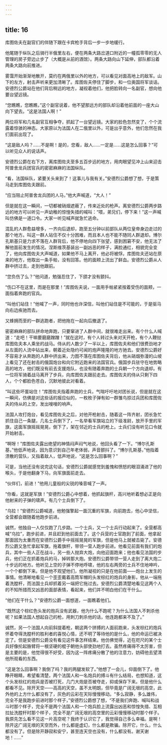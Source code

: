 ```yaml
---
---
---
```

title: 16
---





库图佐夫在副官们的伴随下跟在卡宾枪手背后一步一步地缓行。

他尾随于纵队之后骑行半俄里左右，便在两条大路岔道口附近的一幢孤零零的无人管理的房子旁边止步了（大概是从前的酒馆）。两条大路向山下延伸，部队都沿着两条大路向前推进。

雾霭开始渐渐地散开，莫约在两俄里以外的地方，可以看见对面高地上的敌军。山下的左方，射击声听来更加清晰了。库图佐夫停住了脚步，和一位奥国将军谈话。安德烈公爵站在他们背后稍远的地方，凝视着他们，他把脸转向一名副官，想向他要台望远镜。

“您瞧瞧，您瞧瞧，”这个副官说着，他不望那远方的部队却沿着他前面的一座大山向下望去。“这是法国人啊！”

两位将军和几名副官互相争夺，抓起了一台望远镜。大家的脸色忽然变了，个个流露着惊骇的神态。大家原以为法国人在二俄里以外，可是出乎意外，他们忽然在我们面前出现了。

“这是敌人吗？……不是啊！是的，您看，敌人……一定是……这是怎么回事？”可以听见众人的说话声。

安德烈公爵在右下方，离库图佐夫至多五百步远的地方，用肉眼望见冲上山来迎击阿普舍龙兵团官兵的密密麻麻的法国纵队。

“看，法国纵队，紧要关头来到了！这事儿与我有关。”安德烈公爵想了想，于是策马走到库图佐夫跟前。

“应当阻止阿普舍龙兵团的人马，”他大声喊道，“大人！”

但是就在这一瞬间，一切都被硝烟遮蔽了，传来近处的枪声。离安德烈公爵两步路远的地方可以听见一声幼稚的惊惶失措的喊叫：“喂，弟兄们，停下来！”这一声喊叫仿佛是一道口令。大家一听见喊声就急忙逃命。

混乱的人群愈益增多，一齐向后退却，跑至五分钟以前部队从两位皇帝身边走过的那个地方。叫这一群人站住不仅十分困难，而且本人也不能不随同人群退却。博尔孔斯基只是力求不落在人群背后，他不停地向四下张望，感到困窘不安，他无法了解他面前发生的情况。涅斯维茨基装出一副凶恶的样子，满脸通红，相貌完全变了，他向库图佐夫大声喊道，如果他不马上离开，他必将被俘。库图佐夫还站在原来的地方，他取出一条手帕，没有回答。他的面颊上流出了鲜血。安德烈公爵从人群中挤过去，走到他跟前。

“您负伤了么？”他问道，勉强忍住了，下颌才没有颤抖。

“伤口不在这里，而是在那里！”库图佐夫说，一面用手帕紧紧按着受伤的面颊，一面指着奔跑的官兵。

“叫他们站住！”他喊了一声，同时他也许深信，叫他们站住是不可能的，于是驱马向右边疾驰而去。

又蜂拥而至的一群逃跑者，把他拖在一起向后撤退了。

密密麻麻的部队拼命地奔跑，只要窜进了人群中间，就很难走出来。有个什么人喊道：“走吧！干嘛要磨磨蹭蹭！”就在这时，有个人转过头来对天开枪，有个人鞭挞库图佐夫本人乘坐的战马。侍从的人数少了一半以上，库图佐夫和他们很费劲地才从左面的人流中钻出来，朝着近处隐约可闻的炮声隆隆的地方驰去。安德烈公爵好不容易才从奔跑的人群中挤出来，力图不落在库图佐夫背后，他从硝烟弥漫的山坡上看见了还在射击的俄国炮台和向它附近跑来的法国官兵。俄国步兵驻守在地势略高的地方，他们既没有前去支援炮队，也没有随着奔跑的士兵朝一个方向退却。有一位将军骑着战马离开了步兵，向库图佐夫跟前走去。库图佐夫的侍从只剩下四人，个个都脸色苍白，沉默地彼此对看着。

“叫这些坏蛋站住！”库图佐夫指着奔跑的士兵，气喘吁吁地对团长说，但是就在这一瞬间，仿佛是对这些话的报应似的，一枚枚子弹有如一群雏鸟掠过兵团和库图佐夫的侍从的上空，发出嗖嗖的响声。

法国人攻打炮台，看见库图佐夫之后，对他开枪射击，随着这一阵齐射，团长急忙抓住自己一条腿，几名士兵倒下了，一名举看军旗站立的下级准尉，放开手里的军旗，这面军旗摇摇晃晃，倒下了，架在邻近的士兵的枪上。士兵们没有听见口令就开始射击。

“啊呀！”库图佐夫露出绝望的神情闷声闷气地说，他回头看了一下。“博尔孔斯基，”他低声地说，因为意识到自己年老体弱，声音颤抖了。“博尔孔斯基，”他指着溃散的营队，又指着敌人，低声地说，“这是怎么回事啊？”

可是，当他还没有说完这句话，安德烈公爵就感觉到羞愧和愤怒的眼泪涌进了他的喉头，于是他翻身下马，向军旗面前走去。

“伙伴们，前进！”他用儿童般的尖锐的嗓音喊了一声。

“你看，这就是军旗！”安德烈公爵心中想着，他抓起旗杆，高兴地听着想必正是向他射来的子弹的啸声。有几个士兵倒下了。

“乌拉！”安德烈公爵喊道，他勉强擎起一面沉重的军旗，向前跑去，他心中坚信，全营都会跟随着他跑步前进。

诚然，他独自一人仅仅跑了几步路。一个士兵，又一个士兵行动起来了。全营都高喊“乌拉”，跑步前进，并且赶到他前面去了。这个兵营的士官跑到了前面，他拿起那面因为太重而在安德烈公爵手中摇摇晃晃的军旗，但是他马上就被击毙了。安德烈公爵又急忙拿起军旗，拖着旗杆，带领一营人跑步前进。他看见前面有我们的炮兵，其中一些人正在战斗，另一些人抛弃大炮，向他迎面跑来；他也看见法国的步兵，他们正在抓着炮兵的马，掉转那大炮。安德烈公爵带领一营人走到了离大炮二十步远的地方。他听见上空的子弹不停地呼啸，他的左右两旁的士兵不住地呻吟，一个个都倒下来。但是他不观望他们，他所凝视的只是在他前面——炮台上发生的事情。他清晰地看见一个歪歪戴着高筒军帽的头发棕红的炮兵的身影，他从一端拖着洗膛杆，而法国士兵却抓着另一端把它拖过去。安德烈公爵清楚地看见这两个人的不知所措而又凶恶的面部表情，看起来，他们并不明白他们在干什么。

“他们在干什么？”安德烈公爵一面想道，一面瞧着他们。

“既然这个棕红色头发的炮兵没有武器，他为什么不跑呢？为什么法国人不刺杀他呢？如果法国人想起自己的枪，用刺刀刺杀他的话，他连跑都来不及了。”

诚然，另一个法国人向前斜提着枪，朝这两个拼搏的人面前跑来，头发棕红的炮兵怀着夺得洗膛杆的胜利者的喜悦心情，还不明了等待他的是什么，他的命运已被决定了。但是安德烈公爵没有看见这件事怎样结束。他仿佛觉得，近在咫尺的某个士兵好像抡起胳臂将一根坚硬的棍子朝他头部使劲地打去。虽然疼痛得不太厉害，但是主要的是，他觉得很不好受，因为这一阵疼痛分散了他的注意力，妨碍他去望清他所观看的东西。

“这是怎么回事啊？我倒了吗？我的两腿发软了。”他想了一会儿，仰面倒下了。他睁开眼睛，希望看清楚，两个法国人和一名炮兵的搏斗有什么结局，也想知道，这个头发棕红的炮兵是否被打死，几门大炮是否被夺走，抑或保存下来。但是他什么都看不见。除开天空——高高的天空，虽不太明朗，但毕竟是广阔无垠的高空，此外他的上方什么都没有了，灰色的云彩在天际慢慢移动。“多么寂静，多么雄伟，完全不是我跑步前进时那个样子，”安德烈公爵想了想，“不是我们奔跑、喊叫和战斗时那个样子，完全不是两个法国人和一个炮兵脸上流露出凶恶和惊惶失措、互相拉扯洗膛杆时那个样子，完全不是广阔无垠的高空里的云彩慢慢移动时那个样子。我原先怎么看不见这一片高空呢？我终于认识它了，我觉得自己多么幸福。是啊！除开这广阔无垠的天空而外，什么都是虚幻，什么都是欺骗。除开它，什么，什么都没有了。但是除开静寂和安宁，甚至连天空也没有，什么都没有。谢天谢地！……”